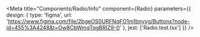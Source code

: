 
<Meta
  title="Components/Radio/Info"
  component={Radio}
  parameters={{
    design: {
      type: 'figma',
      url: 'https://www.figma.com/file/2bgeOS0URFNqFO1m1bnyvg/Buttons?node-id=455%3A4248&t=Ow8CbWmqTqgBRIZ9-0'
    },
    jest: ['Radio.test.tsx']
  }}
/>

<Story of={DecoratorDefault} />

<Unstyled>
  <Stories />
</Unstyled>
